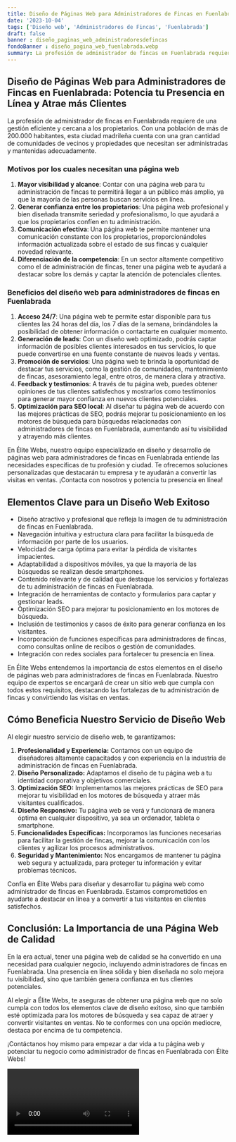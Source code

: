 ```yaml
---
title: Diseño de Páginas Web para Administradores de Fincas en Fuenlabrada
date: '2023-10-04'
tags: ['Diseño web', 'Administradores de Fincas', 'Fuenlabrada']
draft: false
banner : diseño_paginas_web_administradoresdefincas
fondoBanner : diseño_pagina_web_fuenlabrada.webp
summary: La profesión de administrador de fincas en Fuenlabrada requiere de una gestión eficiente y cercana a los propietarios. Con una población de más de 200.000 habitantes, esta ciudad madrileña cuenta con una gran cantidad de comunidades de vecinos y propiedades que necesitan ser administradas y mantenidas adecuadamente.
---
```


## Diseño de Páginas Web para Administradores de Fincas en Fuenlabrada: Potencia tu Presencia en Línea y Atrae más Clientes

La profesión de administrador de fincas en Fuenlabrada requiere de una gestión eficiente y cercana a los propietarios. Con una población de más de 200.000 habitantes, esta ciudad madrileña cuenta con una gran cantidad de comunidades de vecinos y propiedades que necesitan ser administradas y mantenidas adecuadamente.

### Motivos por los cuales necesitan una página web

1. **Mayor visibilidad y alcance**: Contar con una página web para tu administración de fincas te permitirá llegar a un público más amplio, ya que la mayoría de las personas buscan servicios en línea.
2. **Generar confianza entre los propietarios**: Una página web profesional y bien diseñada transmite seriedad y profesionalismo, lo que ayudará a que los propietarios confíen en tu administración.
3. **Comunicación efectiva**: Una página web te permite mantener una comunicación constante con los propietarios, proporcionándoles información actualizada sobre el estado de sus fincas y cualquier novedad relevante.
4. **Diferenciación de la competencia**: En un sector altamente competitivo como el de administración de fincas, tener una página web te ayudará a destacar sobre los demás y captar la atención de potenciales clientes.

### Beneficios del diseño web para administradores de fincas en Fuenlabrada

1. **Acceso 24/7**: Una página web te permite estar disponible para tus clientes las 24 horas del día, los 7 días de la semana, brindándoles la posibilidad de obtener información o contactarte en cualquier momento.
2. **Generación de leads**: Con un diseño web optimizado, podrás captar información de posibles clientes interesados en tus servicios, lo que puede convertirse en una fuente constante de nuevos leads y ventas.
3. **Promoción de servicios**: Una página web te brinda la oportunidad de destacar tus servicios, como la gestión de comunidades, mantenimiento de fincas, asesoramiento legal, entre otros, de manera clara y atractiva.
4. **Feedback y testimonios**: A través de tu página web, puedes obtener opiniones de tus clientes satisfechos y mostrarlos como testimonios para generar mayor confianza en nuevos clientes potenciales.
5. **Optimización para SEO local**: Al diseñar tu página web de acuerdo con las mejores prácticas de SEO, podrás mejorar tu posicionamiento en los motores de búsqueda para búsquedas relacionadas con administradores de fincas en Fuenlabrada, aumentando así tu visibilidad y atrayendo más clientes.

En Élite Webs, nuestro equipo especializado en diseño y desarrollo de páginas web para administradores de fincas en Fuenlabrada entiende las necesidades específicas de tu profesión y ciudad. Te ofrecemos soluciones personalizadas que destacarán tu empresa y te ayudarán a convertir las visitas en ventas. ¡Contacta con nosotros y potencia tu presencia en línea!

<GifSeo />

<Cta />

## Elementos Clave para un Diseño Web Exitoso  

- Diseño atractivo y profesional que refleja la imagen de tu administración de fincas en Fuenlabrada.
- Navegación intuitiva y estructura clara para facilitar la búsqueda de información por parte de los usuarios.
- Velocidad de carga óptima para evitar la pérdida de visitantes impacientes.
- Adaptabilidad a dispositivos móviles, ya que la mayoría de las búsquedas se realizan desde smartphones.
- Contenido relevante y de calidad que destaque los servicios y fortalezas de tu administración de fincas en Fuenlabrada.
- Integración de herramientas de contacto y formularios para captar y gestionar leads.
- Optimización SEO para mejorar tu posicionamiento en los motores de búsqueda.
- Inclusión de testimonios y casos de éxito para generar confianza en los visitantes.
- Incorporación de funciones específicas para administradores de fincas, como consultas online de recibos o gestión de comunidades.
- Integración con redes sociales para fortalecer tu presencia en línea.

En Élite Webs entendemos la importancia de estos elementos en el diseño de páginas web para administradores de fincas en Fuenlabrada. Nuestro equipo de expertos se encargará de crear un sitio web que cumpla con todos estos requisitos, destacando las fortalezas de tu administración de fincas y convirtiendo las visitas en ventas.

## Cómo Beneficia Nuestro Servicio de Diseño Web  

Al elegir nuestro servicio de diseño web, te garantizamos:

1. **Profesionalidad y Experiencia:** Contamos con un equipo de diseñadores altamente capacitados y con experiencia en la industria de administración de fincas en Fuenlabrada.
2. **Diseño Personalizado:** Adaptamos el diseño de tu página web a tu identidad corporativa y objetivos comerciales.
3. **Optimización SEO:** Implementamos las mejores prácticas de SEO para mejorar tu visibilidad en los motores de búsqueda y atraer más visitantes cualificados.
4. **Diseño Responsivo:** Tu página web se verá y funcionará de manera óptima en cualquier dispositivo, ya sea un ordenador, tableta o smartphone.
5. **Funcionalidades Específicas:** Incorporamos las funciones necesarias para facilitar la gestión de fincas, mejorar la comunicación con los clientes y agilizar los procesos administrativos.
6. **Seguridad y Mantenimiento:** Nos encargamos de mantener tu página web segura y actualizada, para proteger tu información y evitar problemas técnicos.

Confía en Élite Webs para diseñar y desarrollar tu página web como administrador de fincas en Fuenlabrada. Estamos comprometidos en ayudarte a destacar en línea y a convertir a tus visitantes en clientes satisfechos.

## Conclusión: La Importancia de una Página Web de Calidad  

En la era actual, tener una página web de calidad se ha convertido en una necesidad para cualquier negocio, incluyendo administradores de fincas en Fuenlabrada. Una presencia en línea sólida y bien diseñada no solo mejora tu visibilidad, sino que también genera confianza en tus clientes potenciales.

Al elegir a Élite Webs, te aseguras de obtener una página web que no solo cumpla con todos los elementos clave de diseño exitoso, sino que también esté optimizada para los motores de búsqueda y sea capaz de atraer y convertir visitantes en ventas. No te conformes con una opción mediocre, destaca por encima de tu competencia.

¡Contáctanos hoy mismo para empezar a dar vida a tu página web y potenciar tu negocio como administrador de fincas en Fuenlabrada con Élite Webs!

<Video />

<CtaBot job='Administradores de Fincas' city='Fuenlabrada'/>

<Gmaps query='Fuenlabrada+españa+maps' />